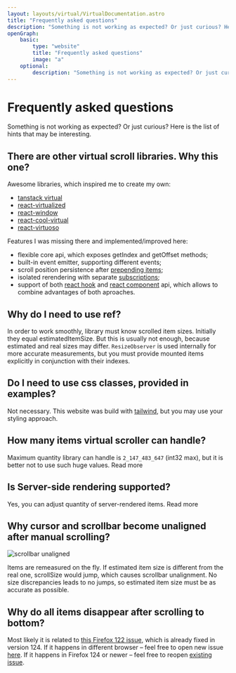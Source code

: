 ```yaml
---
layout: layouts/virtual/VirtualDocumentation.astro
title: "Frequently asked questions"
description: "Something is not working as expected? Or just curious? Here is the list of hints that may be interesting."
openGraph:
    basic:
        type: "website"
        title: "Frequently asked questions"
        image: "a"
    optional:
        description: "Something is not working as expected? Or just curious? Here is the list of hints that may be interesting."
---
```



# Frequently asked questions

Something is not working as expected? Or just curious? Here is the list of hints that may be interesting.

## There are other virtual scroll libraries. Why this one?

Awesome libraries, which inspired me to create my own:

-   [tanstack virtual](https://tanstack.com/virtual/)
-   [react-virtualized](https://github.com/bvaughn/react-virtualized)
-   [react-window](https://github.com/bvaughn/react-window)
-   [react-cool-virtual](https://github.com/wellyshen/react-cool-virtual)
-   [react-virtuoso](https://virtuoso.dev/)

Features I was missing there and implemented/improved here:

-   flexible <DocLink slug="virtual-core">core api</DocLink>,
    which exposes <DocLink slug="virtual-core.virtual-scroller.get-index">getIndex</DocLink> and <DocLink slug="virtual-core.virtual-scroller.get-offset">
    getOffset
    </DocLink> methods;
-   built-in event emitter, supporting different <DocLink slug="virtual-core.virtual-scroller-event">events</DocLink>;
-   scroll position persistence after [prepending items](/virtual/examples/react/list/prepend-items);
-   isolated rerendering with separate [subscriptions](/virtual/examples/react/list/extra-events);
-   support of both [react hook](/virtual/examples/react/hook/simple) and [react component](/virtual/examples/react/list/simple) api, which allows to
    combine advantages of both aproaches.

## Why do I need to use ref?

In order to work smoothly, library must know scrolled item sizes. Initially they equal <DocLink slug="virtual-core.virtual-scroller-runtime-params.estimated-item-size">estimatedItemSize</DocLink>. But this is usually not
enough, because estimated and real sizes may differ. `ResizeObserver` is used internally
for more accurate measurements, but you must provide mounted items explicitly in
conjunction with their indexes.

## Do I need to use css classes, provided in examples?

Not necessary. This website was build with [tailwind](https://tailwindcss.com/),
but you may use your styling approach.

## How many items virtual scroller can handle?

Maximum quantity library can handle is `2_147_483_647` (int32 max), but it is better not to use such huge values. <DocLink slug="virtual-core.virtual-scroller-runtime-params.item-count">Read more</DocLink>

## Is Server-side rendering supported?

Yes, you can adjust quantity of server-rendered items. <DocLink slug="virtual-core.virtual-scroller-initial-params.estimated-widget-size">Read more</DocLink>

## Why cursor and scrollbar become unaligned after manual scrolling?

<Image
    src={scrollbarMisalign}
    alt="scrollbar unaligned"
    class="border sm:float-left sm:mr-3"
    quality={60}
/>

Items are remeasured on the fly. If <DocLink slug="virtual-core.virtual-scroller-runtime-params.estimated-item-size">estimated item size</DocLink>
is different from the real one, <DocLink slug="virtual-core.virtual-scroller.scroll-size">scrollSize</DocLink> would jump, which causes scrollbar
unalignment. No size discrepancies leads to no jumps, so <DocLink slug="virtual-core.virtual-scroller-runtime-params.estimated-item-size">estimated item size</DocLink>
must be as accurate as possible.

<p class="clear-both" />

## Why do all items disappear after scrolling to bottom?

Most likely it is related to [this Firefox 122 issue](https://github.com/webcompat/web-bugs/issues/133349), which is already fixed in version 124.
If it happens in different browser &ndash; feel free to open new issue [here](https://github.com/nowaalex/af-utils/issues).
If it happens in Firefox 124 or newer &ndash; feel free to reopen [existing issue](https://github.com/webcompat/web-bugs/issues/133349).
